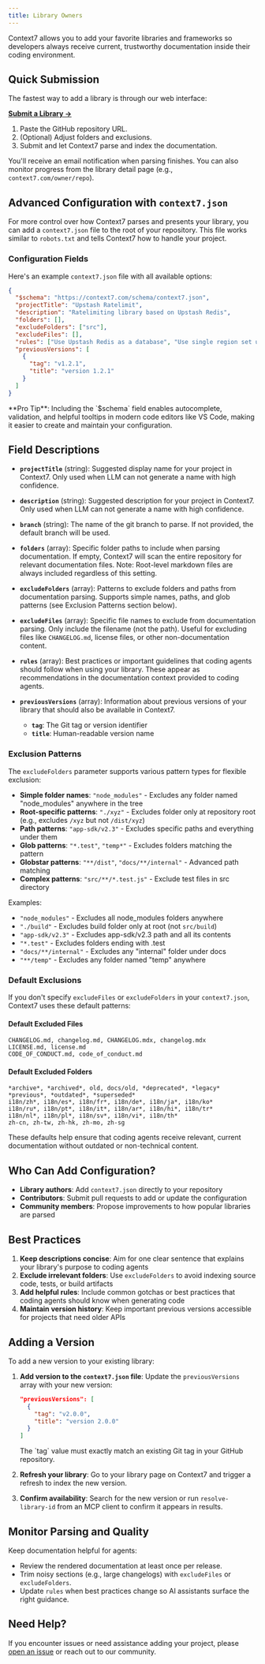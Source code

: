 ```yaml
---
title: Library Owners
---
```


Context7 allows you to add your favorite libraries and frameworks so developers always receive current, trustworthy documentation inside their coding environment.

## Quick Submission

The fastest way to add a library is through our web interface:

**[Submit a Library ->](https://context7.com/add-library?tab=github)**

1. Paste the GitHub repository URL.
2. (Optional) Adjust folders and exclusions.
3. Submit and let Context7 parse and index the documentation.

You'll receive an email notification when parsing finishes. You can also monitor progress from the library detail page (e.g., `context7.com/owner/repo`).

## Advanced Configuration with `context7.json`

For more control over how Context7 parses and presents your library, you can add a `context7.json` file to the root of your repository. This file works similar to `robots.txt` and tells Context7 how to handle your project.

### Configuration Fields

Here's an example `context7.json` file with all available options:

```json
{
  "$schema": "https://context7.com/schema/context7.json",
  "projectTitle": "Upstash Ratelimit",
  "description": "Ratelimiting library based on Upstash Redis",
  "folders": [],
  "excludeFolders": ["src"],
  "excludeFiles": [],
  "rules": ["Use Upstash Redis as a database", "Use single region set up"],
  "previousVersions": [
    {
      "tag": "v1.2.1",
      "title": "version 1.2.1"
    }
  ]
}
```

<Note>
**Pro Tip**: Including the `$schema` field enables autocomplete, validation, and helpful tooltips in modern code editors like VS Code, making it easier to create and maintain your configuration.
</Note>

## Field Descriptions

- **`projectTitle`** (string): Suggested display name for your project in Context7. Only used when LLM can not generate a name with high confidence.

- **`description`** (string): Suggested description for your project in Context7. Only used when LLM can not generate a name with high confidence.

- **`branch`** (string): The name of the git branch to parse. If not provided, the default branch will be used.

- **`folders`** (array): Specific folder paths to include when parsing documentation. If empty, Context7 will scan the entire repository for relevant documentation files. Note: Root-level markdown files are always included regardless of this setting.

- **`excludeFolders`** (array): Patterns to exclude folders and paths from documentation parsing. Supports simple names, paths, and glob patterns (see Exclusion Patterns section below).

- **`excludeFiles`** (array): Specific file names to exclude from documentation parsing. Only include the filename (not the path). Useful for excluding files like `CHANGELOG.md`, license files, or other non-documentation content.

- **`rules`** (array): Best practices or important guidelines that coding agents should follow when using your library. These appear as recommendations in the documentation context provided to coding agents.

- **`previousVersions`** (array): Information about previous versions of your library that should also be available in Context7.
  - **`tag`**: The Git tag or version identifier
  - **`title`**: Human-readable version name

### Exclusion Patterns

The `excludeFolders` parameter supports various pattern types for flexible exclusion:

- **Simple folder names**: `"node_modules"` - Excludes any folder named "node_modules" anywhere in the tree
- **Root-specific patterns**: `"./xyz"` - Excludes folder only at repository root (e.g., excludes `/xyz` but not `/dist/xyz`)
- **Path patterns**: `"app-sdk/v2.3"` - Excludes specific paths and everything under them
- **Glob patterns**: `"*.test"`, `"temp*"` - Excludes folders matching the pattern
- **Globstar patterns**: `"**/dist"`, `"docs/**/internal"` - Advanced path matching
- **Complex patterns**: `"src/**/*.test.js"` - Exclude test files in src directory

Examples:

- `"node_modules"` - Excludes all node_modules folders anywhere
- `"./build"` - Excludes build folder only at root (not `src/build`)
- `"app-sdk/v2.3"` - Excludes app-sdk/v2.3 path and all its contents
- `"*.test"` - Excludes folders ending with .test
- `"docs/**/internal"` - Excludes any "internal" folder under docs
- `"**/temp"` - Excludes any folder named "temp" anywhere

### Default Exclusions

If you don't specify `excludeFiles` or `excludeFolders` in your `context7.json`, Context7 uses these default patterns:

#### Default Excluded Files

```
CHANGELOG.md, changelog.md, CHANGELOG.mdx, changelog.mdx
LICENSE.md, license.md
CODE_OF_CONDUCT.md, code_of_conduct.md
```

#### Default Excluded Folders

```
*archive*, *archived*, old, docs/old, *deprecated*, *legacy*
*previous*, *outdated*, *superseded*
i18n/zh*, i18n/es*, i18n/fr*, i18n/de*, i18n/ja*, i18n/ko*
i18n/ru*, i18n/pt*, i18n/it*, i18n/ar*, i18n/hi*, i18n/tr*
i18n/nl*, i18n/pl*, i18n/sv*, i18n/vi*, i18n/th*
zh-cn, zh-tw, zh-hk, zh-mo, zh-sg
```

These defaults help ensure that coding agents receive relevant, current documentation without outdated or non-technical content.

## Who Can Add Configuration?

- **Library authors**: Add `context7.json` directly to your repository
- **Contributors**: Submit pull requests to add or update the configuration
- **Community members**: Propose improvements to how popular libraries are parsed

## Best Practices

1. **Keep descriptions concise**: Aim for one clear sentence that explains your library's purpose to coding agents
2. **Exclude irrelevant folders**: Use `excludeFolders` to avoid indexing source code, tests, or build artifacts
3. **Add helpful rules**: Include common gotchas or best practices that coding agents should know when generating code
4. **Maintain version history**: Keep important previous versions accessible for projects that need older APIs

## Adding a Version

To add a new version to your existing library:

1. **Add version to the `context7.json` file**: Update the `previousVersions` array with your new version:

   ```json
   "previousVersions": [
     {
       "tag": "v2.0.0",
       "title": "version 2.0.0"
     }
   ]
   ```

   <Note>
   The `tag` value must exactly match an existing Git tag in your GitHub repository.
   </Note>

2. **Refresh your library**: Go to your library page on Context7 and trigger a refresh to index the new version.
3. **Confirm availability**: Search for the new version or run `resolve-library-id` from an MCP client to confirm it appears in results.

## Monitor Parsing and Quality

Keep documentation helpful for agents:

- Review the rendered documentation at least once per release.
- Trim noisy sections (e.g., large changelogs) with `excludeFiles` or `excludeFolders`.
- Update `rules` when best practices change so AI assistants surface the right guidance.

## Need Help?

If you encounter issues or need assistance adding your project, please [open an issue](https://github.com/upstash/context7/issues/new/choose) or reach out to our community.
